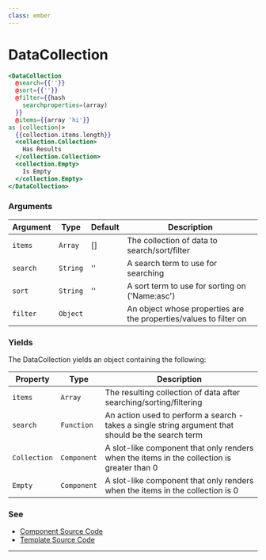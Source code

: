 ```yaml
---
class: ember
---
```

# DataCollection

```hbs
<DataCollection
  @search={{''}}
  @sort={{''}}
  @filter={{hash
    searchproperties=(array)
  }}
  @items={{array 'hi'}}
as |collection|>
  {{collection.items.length}}
  <collection.Collection>
    Has Results
  </collection.Collection>
  <collection.Empty>
    Is Empty
  </collection.Empty>
</DataCollection>
```

### Arguments

| Argument | Type | Default | Description |
| --- | --- | --- | --- |
| `items` | `Array` | [] | The collection of data to search/sort/filter |
| `search` | `String` | '' | A search term to use for searching |
| `sort` | `String` | '' | A sort term to use for sorting on ('Name:asc') |
| `filter` | `Object` |  | An object whose properties are the properties/values to filter on |

### Yields

The DataCollection yields an object containing the following:

| Property | Type | Description |
| --- | --- | --- |
| `items` | `Array` | The resulting collection of data after searching/sorting/filtering |
| `search` | `Function` | An action used to perform a search - takes a single string argument that should be the search term |
| `Collection` | `Component` | A slot-like component that only renders when the items in the collection is greater than 0 |
| `Empty` | `Component` | A slot-like component that only renders when the items in the collection is 0 |

### See

- [Component Source Code](./index.js)
- [Template Source Code](./index.hbs)

---
